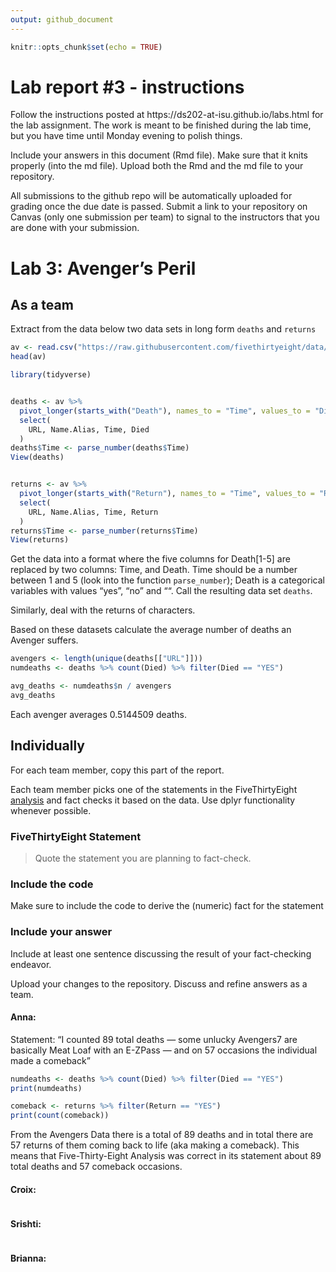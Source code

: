 ```yaml
---
output: github_document
---
```


<!-- README.md is generated from README.Rmd. Please edit the README.Rmd file -->


```r
knitr::opts_chunk$set(echo = TRUE)
```

# Lab report #3 - instructions

Follow the instructions posted at https://ds202-at-isu.github.io/labs.html for the lab assignment. The work is meant to be finished during the lab time, but you have time until Monday evening to polish things.

Include your answers in this document (Rmd file). Make sure that it knits properly (into the md file). Upload both the Rmd and the md file to your repository.  

All submissions to the github repo will be automatically uploaded for grading once the due date is passed.
Submit a link to your repository on Canvas (only one submission per team) to signal to the instructors that you are done with your submission.

# Lab 3: Avenger's Peril

## As a team

Extract from the data below two data sets in long form `deaths` and `returns`

```r
av <- read.csv("https://raw.githubusercontent.com/fivethirtyeight/data/master/avengers/avengers.csv", stringsAsFactors = FALSE)
head(av)

library(tidyverse)


deaths <- av %>%
  pivot_longer(starts_with("Death"), names_to = "Time", values_to = "Died") %>% 
  select(
    URL, Name.Alias, Time, Died
  )
deaths$Time <- parse_number(deaths$Time)
View(deaths)


returns <- av %>%
  pivot_longer(starts_with("Return"), names_to = "Time", values_to = "Return") %>% 
  select(
    URL, Name.Alias, Time, Return
  )
returns$Time <- parse_number(returns$Time)
View(returns)

```

Get the data into a format where the five columns for Death[1-5] are replaced by two columns: Time, and Death. Time should be a number between 1 and 5 (look into the function `parse_number`); Death is a categorical variables with values "yes", "no" and "". Call the resulting data set `deaths`. 

Similarly, deal with the returns of characters.

Based on these datasets calculate the average number of deaths an Avenger suffers. 
```r
avengers <- length(unique(deaths[["URL"]]))
numdeaths <- deaths %>% count(Died) %>% filter(Died == "YES")

avg_deaths <- numdeaths$n / avengers
avg_deaths
```
Each avenger averages 0.5144509 deaths.


## Individually

For each team member, copy this part of the report. 

Each team member picks one of the statements in the FiveThirtyEight [analysis](https://fivethirtyeight.com/features/avengers-death-comics-age-of-ultron/) and fact checks it based on the data. Use dplyr functionality whenever possible.

### FiveThirtyEight Statement

> Quote the statement you are planning to fact-check.

### Include the code

Make sure to include the code to derive the (numeric) fact for the statement

### Include your answer

Include at least one sentence discussing the result of your fact-checking endeavor.

Upload your changes to the repository. Discuss and refine answers as a team.


#### Anna: 
Statement: "I counted 89 total deaths — some unlucky Avengers7 are basically Meat Loaf with an E-ZPass — and on 57 occasions the individual made a comeback"

```R
numdeaths <- deaths %>% count(Died) %>% filter(Died == "YES")
print(numdeaths)

comeback <- returns %>% filter(Return == "YES")
print(count(comeback))

```
From the Avengers Data there is a total of 89 deaths and in total there are 57 returns of them coming back to life (aka making a comeback). This means that Five-Thirty-Eight Analysis was correct in its statement about 89 total deaths and 57 comeback occasions. 






#### Croix: 


```R


```





#### Srishti:
```R


```

#### Brianna:
```R

```




